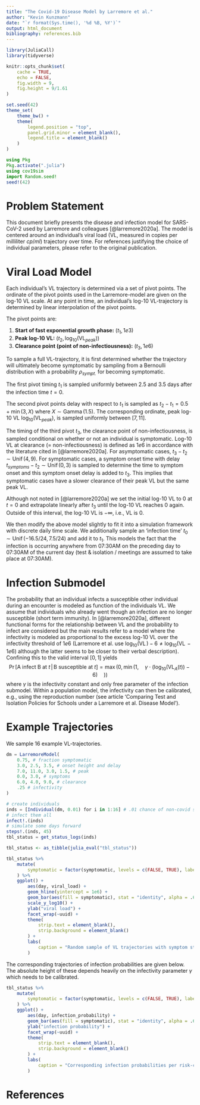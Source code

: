 ```yaml
---
title: "The Covid-19 Disease Model by Larremore et al."
author: "Kevin Kunzmann"
date: "`r format(Sys.time(), '%d %B, %Y')`"
output: html_document
bibliography: references.bib
---
```


```r
library(JuliaCall)
library(tidyverse)

knitr::opts_chunk$set(
	cache = TRUE,
	echo = FALSE,
	fig.width = 9,
	fig.height = 9/1.61
)

set.seed(42)
theme_set(
	theme_bw() + 
	theme(
		legend.position = "top",
		panel.grid.minor = element_blank(),
		legend.title = element_blank()
	)
)
```

```julia
using Pkg
Pkg.activate(".julia")
using cov19sim
import Random.seed!
seed!(42)
```



# Problem Statement

This document briefly presents the disease and infection model for SARS-CoV-2
used by Larremore and colleagues [@larremore2020a].
The model is centered around an individual's viral load 
(VL, measured in copies per milliliter $cp/ml$) trajectory over time.
For references justifying the choice of individual parameters, 
please refer to the original publication.



# Viral Load Model

Each individual's VL trajectory is determined via a set of pivot points.
The ordinate of the pivot points used in the Larremore-model are given on the 
log-10 VL scale. 
At any point in time, an individual's log-10 VL-trajectory is determined by 
linear interpolation of the pivot points.

The pivot points are:

1. **Start of fast exponential growth phase:** $(t_1, 1e3)$ 
2. **Peak log-10 VL:** $\big(t_2, \log_{10}(\operatorname{VL}_{peak})\big)$
3. **Clearance point (point of non-infectiousness):** $(t_3, 1e6)$

To sample a full VL-trajectory, it is first determined whether the trajectory
will ultimately become symptomatic by sampling from a Bernoulli distribution with
a probability $\rho_{sympt.}$ for becoming symptomatic.

The first pivot timing $t_1$ is sampled uniformly between $2.5$ and $3.5$ days
after the infection time $t=0$.

The second pivot points delay with respect to $t_1$ is sampled as
$t_2 - t_1 = 0.5 + \min(3, X)$ where $X\sim \operatorname{Gamma}(1.5)$.
The corresponding ordinate, peak log-10 VL  $\log_{10}(\operatorname{VL}_{peak})$, 
is sampled uniformly between $[7, 11]$.

The timing of the third pivot $t_3$, the clearance point of non-infectiousness, 
is sampled conditional on whether or not an individual is symptomatic.
Log-10 VL at clearance (= non-infectiousness) is defined as $1e6$ 
in accordance with the literature cited in [@larremore2020a].
For asymptomatic cases, $t_3 - t_2\sim\operatorname{Unif}(4, 9)$. 
For symptomatic cases, a symptom onset time with delay 
$t_{symptoms}-t_2\sim \operatorname{Unif}(0, 3)$ 
is sampled to determine the time to symptom onset and this symptom onset delay 
is added to $t_3$.
This implies that symptomatic cases have a slower clearance of their peak VL
but the same peak VL.

Although not noted in [@larremore2020a] we set the initial log-10 VL to $0$ at 
$t=0$ and extrapolate linearly after $t_3$ until the log-10 VL reaches 0 again.
Outside of this interval, the log-10 VL is $-\infty$, i.e., VL is $0$.

We then modify the above model slightly to fit it into a simulation framework
with discrete daily time scale. 
We additionally sample an 'infection time' $t_0\sim\operatorname{Unif}(-16.5/24, 7.5/24)$
and add it to $t_1$.
This models the fact that the infection is occurring anywhere from 07:30AM 
on the preceding day to 07:30AM of the current day 
(test & isolation / meetings are assumed to take place at 07:30AM).


# Infection Submodel

The probability that an individual infects a susceptible other individual during
an encounter is modeled as function of the individuals VL.
We assume that individuals who already went though an infection are no longer
susceptible (short term immunity).
In [@larremore2020a], different functional forms for the relationship between VL
and the probability to infect are considered but the main results refer to a 
model where the infectivity is modeled as proportional to the excess 
log-10 VL over the infectivity threshold of $1e6$ 
(Larremore et al. use $\log_{10}(\operatorname{VL}) - 6 \neq \log_{10}(\operatorname{VL} - 1e6)$
although the latter seems to be closer to their verbal description).
Confining this to the valid interval $[0,1]$ yields
$$
\operatorname{Pr}\big[\text{A infect B at $t$} \,|\, \text{B susceptible at $t$} \big] = \max\big(0, \min\big(1, \quad \gamma \cdot \big(\log_{10}\big(\operatorname{VL}_A(t)\big) - 6\big)\quad \big)\big)
$$
where $\gamma$ is the infectivity constant and only free parameter of the 
infection submodel.
Within a population model, the infectivity can then be calibrated, e.g.,
using the reproduction number 
(see article 'Comparing Test and Isolation Policies for Schools under a Larremore et al. Disease Model').


# Example Trajectories

We sample 16 example VL-trajectories.

```julia
dm = LarremoreModel(
    0.75, # fraction symptomatic
    3.0, 2.5, 3.5, # onset height and delay
    7.0, 11.0, 3.0, 1.5, # peak
    0.0, 3.0, # symptoms
    6.0, 4.0, 9.0, # clearance
    .25 # infectivity
)

# create individuals
inds = [Individual(dm, 0.01) for i in 1:16] # .01 chance of non-covid symptoms
# infect them all
infect!.(inds)
# simulate some days forward
steps!.(inds, 45)
tbl_status = get_status_logs(inds)
```

```r
tbl_status <- as_tibble(julia_eval("tbl_status"))
```

```r
tbl_status %>%
	mutate(
		symptomatic = factor(symptomatic, levels = c(FALSE, TRUE), labels = c("non-symptomatic", "symptomatic"))
	) %>%
	ggplot() +
		aes(day, viral_load) +
	 	geom_hline(yintercept = 1e6) +
		geom_bar(aes(fill = symptomatic), stat = "identity", alpha = .66) +
		scale_y_log10() +
		ylab("viral load") +
		facet_wrap(~uuid) +
		theme(
			strip.text = element_blank(),
			strip.background = element_blank()
		) + 
		labs(
			caption = "Random sample of VL trajectories with symptom status; black line indicates infectivity threshold."
		)
```

The corresponding trajectories of infection probabilities are given below.
The absolute height of these depends heavily on the infectivity parameter 
$\gamma$ which needs to be calibrated.

```r
tbl_status %>%
	mutate(
		symptomatic = factor(symptomatic, levels = c(FALSE, TRUE), labels = c("non-symptomatic", "symptomatic"))
	) %>%
	ggplot() +
		aes(day, infection_probability) +
		geom_bar(aes(fill = symptomatic), stat = "identity", alpha = .66) +
		ylab("infection probability") +
		facet_wrap(~uuid) +
		theme(
			strip.text = element_blank(),
			strip.background = element_blank()
		) + 
		labs(
			caption = "Corresponding infection probabilities per risk-contact; with symptom status."
		)
```


# References

